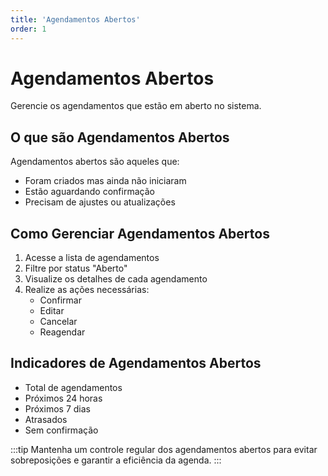 ```yaml
---
title: 'Agendamentos Abertos'
order: 1
---
```


# Agendamentos Abertos

Gerencie os agendamentos que estão em aberto no sistema.

## O que são Agendamentos Abertos

Agendamentos abertos são aqueles que:
- Foram criados mas ainda não iniciaram
- Estão aguardando confirmação
- Precisam de ajustes ou atualizações

## Como Gerenciar Agendamentos Abertos

1. Acesse a lista de agendamentos
2. Filtre por status "Aberto"
3. Visualize os detalhes de cada agendamento
4. Realize as ações necessárias:
   - Confirmar
   - Editar
   - Cancelar
   - Reagendar

## Indicadores de Agendamentos Abertos

- Total de agendamentos
- Próximos 24 horas
- Próximos 7 dias
- Atrasados
- Sem confirmação

:::tip
Mantenha um controle regular dos agendamentos abertos para evitar sobreposições e garantir a eficiência da agenda.
::: 